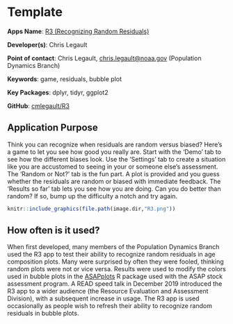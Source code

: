 # Template

**Apps Name**: [R3 (Recognizing Random Residuals)](http://shiny1.nefsc.noaa.gov:3838/R3/)

**Developer(s)**: Chris Legault
  
**Point of contact**: Chris Legault, <chris.legault@noaa.gov> (Population Dynamics Branch)
  
**Keywords**: game, residuals, bubble plot

**Key Packages**: dplyr, tidyr, ggplot2

**GitHub**: [cmlegault/R3](https://github.com/cmlegault/R3)

## Application Purpose

Think you can recognize when residuals are random versus biased? Here's a game to let you see how good you really are. Start with the 'Demo' tab to see how the different biases look. Use the 'Settings' tab to create a situation like you are accustomed to seeing in your or someone else's assessment. The 'Random or Not?' tab is the fun part. A plot is provided and you guess whether the residuals are random or biased with immediate feedback. The 'Results so far' tab lets you see how you are doing. Can you do better than random? If so, bump up the difficulty a notch and try again.

```{r, echo=FALSE}
knitr::include_graphics(file.path(image.dir,"R3.png"))
```


## How often is it used? 

When first developed, many members of the Population Dynamics Branch used the R3 app to test their ability to recognize random residuals in age composition plots. Many were surprised by often they were fooled, thinking random plots were not or vice versa. Results were used to modify the colors used in bubble plots in the  [ASAPplots](https://github.com/cmlegault/ASAPplots) R package used with the ASAP stock assessment program. A READ speed talk in December 2019 introduced the R3 app to a wider audience (the Resource Evaluation and Assessment Division), with a subsequent increase in usage. The R3 app is used occasionally as people wish to refresh their ability to recognize random residuals in bubble plots.


